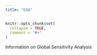 ```yaml
---
title: "GSA"
---
```


```r
knitr::opts_chunk$set(
  collapse = TRUE,
  comment = "#>"
)
```
Information on Global Sensitivity Analysis
 